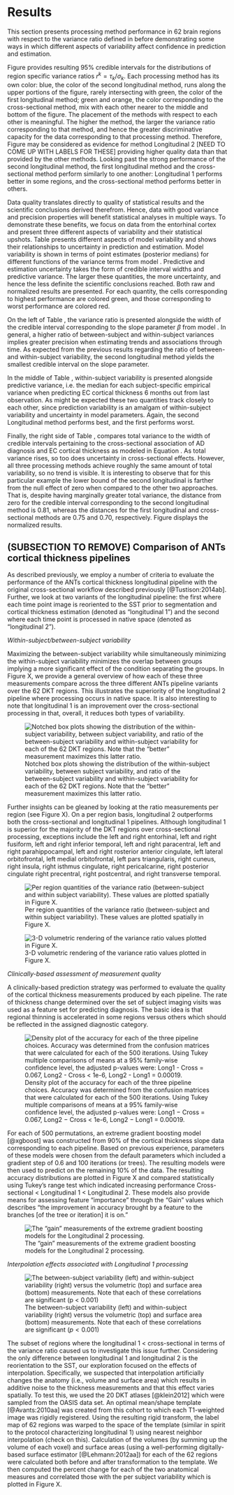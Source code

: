 



# Results


This section presents processing method performance in 62 brain regions with respect to the variance ratio defined in \eqref{eq::var_rat} before demonstrating some ways in which different aspects of variability affect confidence in prediction and estimation.

Figure \eqref{fig2} provides resulting 95\% credible intervals for the distributions of region specific variance ratios $r^k = \tau_k / \sigma_k$.  Each processing method has its own color: blue, the color of the second longitudinal method, runs along the upper portions of the figure, rarely intersecting with green, the color of the first longitudinal method; green and orange, the color corresponding to the cross-sectional method, mix with each other nearer to the middle and bottom of the figure.  The placement of the methods with respect to each other is meaningful.  The higher the method, the larger the variance ratio corresponding to that method, and hence the greater discriminative capacity for the data corresponding to that processing method.  Therefore, Figure \eqref{fig2} may be considered as evidence for method Longitudinal 2 [NEED TO COME UP WITH LABELS FOR THESE] providing higher quality data than that provided by the other methods.  Looking past the strong performance of the second longitudinal method, the first longitudinal method and the cross-sectional method perform similarly to one another: Longitudinal 1 performs better in some regions, and the cross-sectional method performs better in others.

\begin{figure}[ht!]
\includegraphics[width=\textwidth]{../Figures/variance_ratios.pdf}
\caption{95\% credible intervals of the region specific variance ratios $r^k=\tau_k/\sigma_k$ are presented for each processing method.  The second longitudinal method dominates the others: its point estimates--posterior median--are greater than those of the other processing methods; and its credible intervals only overlap with those of the first longitudinal method once and never overlap with those of the cross-sectional method. These results suggest that data obtained using the Longitudinal 2 method have greater discriminative capacity than data obtained using the other methods.}\label{fig2}
\end{figure}

Data quality translates directly to quality of statistical results and the scientific conclusions derived therefrom. Hence, data with good variance and precision properties will benefit statistical analyses in multiple ways. To demonstrate these benefits, we focus on data from the entorhinal cortex and present three different aspects of variability and their statistical upshots. Table \eqref{res_tab} presents different aspects of model variability and shows their relationships to uncertainty in prediction and estimation.  Model variability is shown in terms of point estimates (posterior medians) for different functions of the variance terms from model \eqref{eq::lme1}.  Predictive and estimation uncertainty takes the form of credible interval widths and predictive variance.  The larger these quantities, the more uncertainty, and hence the less definite the scientific conclusions reached.  Both raw and normalized results are presented.  For each quantity, the cells corresponding to highest performance are colored green, and those corresponding to worst performance are colored red.

\begin{table}[h!]
\begin{center}
\caption{Processing methods and EC statistical results}\label{res_tab}
\begin{tabular}{lcc|cc|cc}
\hline
Method & $\frac{\tau}{\sigma}$ & CI width\footnotemark[1] & $\sigma^2$ & Variance\footnotemark[2] & $\sigma^2 + \tau^2$ & CI width\footnotemark[3] \\
\hline
\bf{Cross-sectional} &&&&&& \\
\quad \emph{unnormalized} & 3.82 & 0.0026  & 0.07 & 0.07 & 1.02 & \cellcolor{red} 0.46  \\
\quad \emph{normalized}   & 0.73 & 0.76  & 0.58 & 0.48 & 0.99 & \cellcolor{red} 1 \\
\bf{Longitudinal 1} &&&&&& \\
\quad \emph{unnormalized}  & \cellcolor{red} 2.83 & \cellcolor{red} 0.0034 & \cellcolor{red} 0.11 &\cellcolor{red} 0.15 & \cellcolor{green} 1.02 & \cellcolor{green} 0.41 \\
\quad \emph{normalized}   & \cellcolor{red} 0.54 & \cellcolor{red} 1 &\cellcolor{red} 1 &\cellcolor{red} 1 & \cellcolor{green} 0.99 & \cellcolor{green} 0.90 \\  
\bf{Longitudinal 2} &&&&&& \\
 \quad \emph{unnormalized}  & \cellcolor{green} 5.23 & \cellcolor{green} 0.0019 & \cellcolor{green} 0.04 & \cellcolor{green} 0.04 & \cellcolor{red} 1.03 & 0.42 \\
 \quad \emph{normalized}   & \cellcolor{green} 1 & \cellcolor{green} 0.57 & \cellcolor{green} 0.32 & \cellcolor{green} 0.29 & \cellcolor{red} 1 & 0.91 \\
\hline
\end{tabular}
\end{center}
\end{table}

On the left of Table \eqref{res_tab}, the variance ratio is presented alongside the width of the credible interval corresponding to the slope parameter $\beta$ from model \eqref{eq::lme1}. In general, a higher ratio of between-subject and within-subject variances implies greater precision when estimating trends and associations through time.  As expected from the previous results regarding the ratio of between- and within-subject variability, the second longitudinal method yields the smallest credible interval on the slope parameter.

In the middle of Table \eqref{res_tab}, within-subject variability is presented alongside predictive variance, i.e. the median for each subject-specific empirical variance when predicting EC cortical thickness 6 months out from last observation. As might be expected these two quantities track closely to each other, since prediction variability is an amalgam of within-subject variability and uncertainty in model parameters.  Again, the second Longitudinal method performs best, and the first performs worst.

Finally, the right side of Table \eqref{res_tab}, compares total variance to the width of credible intervals pertaining to the cross-sectional association of AD diagnosis and EC cortical thickness as modeled in Equation \eqref{eq::slr}. As total variance rises, so too does uncertainty in cross-sectional effects.  However, all three processing methods achieve roughly the same amount of total variability, so no trend is visible.  It is interesting to observe that for this particular example the lower bound of the second longitudinal is farther from the null effect of zero when compared to the other two approaches. That is, despite having marginally greater total variance, the distance from zero for the credible interval corresponding to the second longitudinal method is 0.81, whereas the distances for the first longitudinal and cross-sectional methods are 0.75 and 0.70, respectively.  Figure \eqref{fig1} displays the normalized results.

\begin{figure}[ht!]
\includegraphics[width=\textwidth]{../Figures/results_plot.pdf}
\caption{Aspects of model variance (see Section \ref{sec:meth}) are compared with credible interval sizes and variance in predictions. Values are normalized by the largest quantity, and processing methods are distinguished by color and ordering. On the left, the variance ratio $r = \tau / \sigma$ is compared to the width of credible interval for the slope term of model \eqref{eq::lme1}. In the middle, within-subject variance $\sigma^2$ is compared to predictive variance.  On the right, total variance $\sigma^2 + \tau^2$ is compared to width of credible interval for the cross-sectional association of AD status with EC cortical thickness.}\label{fig1}
\end{figure}



## (SUBSECTION TO REMOVE)  Comparison of ANTs cortical thickness pipelines

As described previously, we employ a number of criteria to evaluate the performance
of the ANTs cortical thickness longitudinal pipeline  with the original cross-sectional
workflow described previously [@Tustison:2014ab].  Further, we look at two variants
of the longitudinal pipeline:  the first where each time point image is reoriented to the
SST prior to segmentation and cortical thickness estimation (denoted as "longitudinal 1")
and the second where each time point is processed in native space (denoted as
 "longitudinal 2").  

 _Within-subject/between-subject variability_

Maximizing the between-subject variability while simultaneously minimizing the
within-subject variability minimizes the overlap between groups implying a more
significant effect of the condition separating the groups.  In Figure X, we provide
a general overview of how each of these three measurements compare across
the three different ANTs pipeline variants over the 62 DKT regions.  This illustrates
the superiority of the longitudinal 2 pipeline where processing occurs in native
space.  It is also interesting to note that longitudinal 1 is an improvement over
the cross-sectional processing in that, overall, it reduces both types of variability.

![Notched box plots showing the distribution of the within-subject variability,
between subject variability, and ratio of the between-subject variability and
within-subject variability for each of the 62 DKT regions.  Note that the
"better" measurement maximizes this latter ratio.](../Figures/allData.png)

Further insights can be gleaned by looking at the ratio measurements per region
(see Figure X).  On a per region basis, longitudinal 2 outperforms both the cross-sectional
and longitudinal 1 pipelines.  Although longitudinal 1 is superior for the majority
of the DKT regions over cross-sectional processing, exceptions include the
left and right entorhinal,
left and right fusiform,
left and right inferior temporal,
left and right paracentral,
left and right parahippocampal,
left and right rosterior anterior cingulate,
left lateral orbitofrontal,
left medial orbitofrontal,
left pars triangularis,
right cuneus,
right insula,
right isthmus cingulate,
right pericalcarine,
right posterior cingulate
right precentral,
right postcentral, and
right transverse temporal.

![Per region quantities of the variance ratio (between-subject and within subject
 variability).  These values are plotted spatially in Figure X.](../Figures/ratio.png)

![3-D volumetric rendering of the variance ratio values plotted in
Figure X.](../Figures/medianRatios3D.png)

_Clinically-based assessment of measurement quality_   

A clinically-based prediction strategy was performed to evaluate the quality
of the cortical thickness measurements produced by each pipeline.  The rate of
thickness change determined over the set of subject imaging visits was used
as a feature set for predicting diagnosis.  The basic idea is that regional
thinning is accelerated in some regions versus others which should be reflected
in the assigned diagnostic category.

![Density plot of the accuracy for each of the three pipeline choices.  Accuracy was
 determined from the confusion matrices that were calculated for each of the
 500 iterations.  Using Tukey multiple comparisons of means at a 95% family-wise
 confidence level, the adjusted p-values were: Long1 $-$ Cross = 0.067,
 Long2 $-$ Cross < 1e-6, Long2 $-$ Long1 = 0.00019.](../Figures/accuracy0.9.png)

For each of 500 permutations, an extreme gradient boosting model [@xgboost]
was constructed from 90\% of the cortical thickness slope data corresponding to each
pipeline.  Based on previous experience, parameters of these models were chosen
from the default parameters which included a gradient step of 0.6 and 100 iterations
(or trees).
The resulting models were then used to predict on the remaining 10\%
of the data.  The resulting accuracy distributions are plotted in Figure X and
compared statistically using Tukey's range test which indicated increasing
performance Cross-sectional < Longitudinal 1 < Longitudinal 2.  These models
also provide means for assessing feature "importance" through the "Gain" values
which describes "the improvement in accuracy brought by a feature to the branches
[of the tree or iteration] it is on."

 ![The "gain" measurements of the extreme gradient boosting models for the
 Longitudinal 2 processing.](../Figures/importanceCombinedLong20.9.png)

_Interpolation effects associated with Longitudinal 1 processing_

![The between-subject variability (left) and within-subject variability (right)
versus the volumetric (top) and surface area (bottom) measurements.
Note that each of these correlations are significant ($p < 0.001$)](../Figures/oasisCorrelationVolumeAndSurfaceArea.png)

The subset of regions where the longitudinal 1 $<$ cross-sectional in terms of
the variance ratio caused us to investigate this issue further.  Considering the
only difference between longitudinal 1 and longitudinal 2 is the reorientation
to the SST, our exploration focused on the effects of interpolation. Specifically,
we suspected that interpolation artificially changes the anatomy (i.e., volume
and surface area) which results in additive  noise to the thickness measurements
and that this effect varies spatially.  To test this, we used the 20 DKT atlases
[@klein2012] which were sampled from the OASIS data set.  An optimal mean/shape
template [@Avants:2010aa] was created from this cohort to which each T1-weighted
image was rigidly registered.  Using the resulting rigid transform, the label
map of 62 regions was warped to the space of the template (similar in spirit to
the protocol characterizing longitudinal 1) using nearest neighbor interpolation
(check on this).  Calculation of the volumes (by summing up the volume of each
voxel) and surface areas (using a well-performing digitally-based surface estimator
[@Lehmann:2012aa]) for each of the 62 regions were calculated both before and after
transformation to the template.  We then computed the percent change for each
of the two anatomical measures and correlated those with the per subject variability
which is plotted in Figure X.

\clearpage

